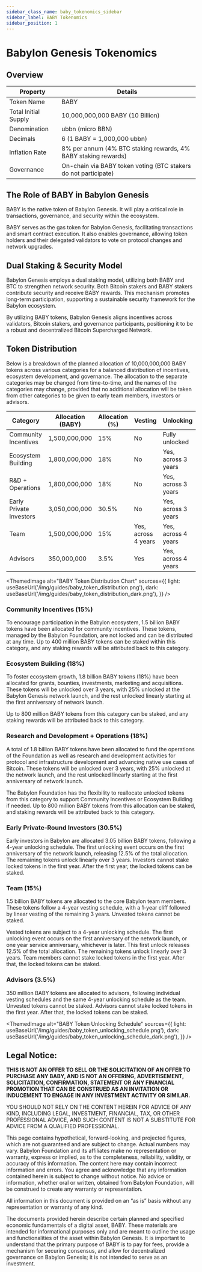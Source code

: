 ```yaml
---
sidebar_class_name: baby_tokenomics_sidebar
sidebar_label: BABY Tokenomics
sidebar_position: 1
---
```


# Babylon Genesis Tokenomics

## Overview

| Property | Details |
|----------|---------|
| Token Name | BABY |
| Total Initial Supply | 10,000,000,000 BABY (10 Billion) |
| Denomination | ubbn (micro BBN) |
| Decimals | 6 (1 BABY = 1,000,000 ubbn) |
| Inflation Rate | 8% per annum (4% BTC staking rewards, 4% BABY staking rewards) |
| Governance | On-chain via BABY token voting (BTC stakers do not participate) |

## The Role of BABY in Babylon Genesis

BABY is the native token of Babylon Genesis. It will play a critical role in transactions, 
governance, and security within the ecosystem.

BABY serves as the gas token for Babylon Genesis, facilitating transactions and smart 
contract execution. It also enables governance, allowing token holders and their delegated 
validators to vote on protocol changes and network upgrades.

## Dual Staking & Security Model

Babylon Genesis employs a dual staking model, utilizing both BABY and BTC to strengthen 
network security. Both Bitcoin stakers and BABY stakers contribute security and receive 
BABY rewards. This mechanism promotes long-term participation, supporting a sustainable 
security framework for the Babylon ecosystem.

By utilizing BABY tokens, Babylon Genesis aligns incentives across validators, Bitcoin 
stakers, and governance participants, positioning it to be a robust and decentralized 
Bitcoin Supercharged Network.

## Token Distribution

Below is a breakdown of the planned allocation of 10,000,000,000 BABY tokens across 
various categories for a balanced distribution of incentives, ecosystem development, and 
governance. The allocation to the separate categories may be changed from time-to-time, 
and the names of the categories may change, provided that no additional allocation will 
be taken from other categories to be given to early team members, investors or advisors.

| Category | Allocation (BABY) | Allocation (%) | Vesting | Unlocking |
|----------|-------------------|---------------|---------|-----------|
| Community Incentives | 1,500,000,000 | 15% | No | Fully unlocked |
| Ecosystem Building | 1,800,000,000 | 18% | No | Yes, across 3 years |
| R&D + Operations | 1,800,000,000 | 18% | No | Yes, across 3 years |
| Early Private Investors | 3,050,000,000 | 30.5% | No | Yes, across 3 years |
| Team | 1,500,000,000 | 15% | Yes, across 4 years | Yes, across 4 years |
| Advisors | 350,000,000 | 3.5% | Yes | Yes, across 4 years |


<ThemedImage
  alt="BABY Token Distribution Chart"
  sources={{
    light: useBaseUrl('/img/guides/baby_token_distribution.png'),
    dark: useBaseUrl('/img/guides/baby_token_distribution_dark.png'),
  }}
/>

### Community Incentives (15%)
To encourage participation in the Babylon ecosystem, 1.5 billion BABY tokens have been 
allocated for community incentives. These tokens, managed by the Babylon Foundation, are 
not locked and can be distributed at any time. Up to 400 million BABY tokens can be 
staked within this category, and any staking rewards will be attributed back to this 
category.

### Ecosystem Building (18%)
To foster ecosystem growth, 1.8 billion BABY tokens (18%) have been allocated for grants, 
bounties, investments, marketing and acquisitions. These tokens will be unlocked over 3 
years, with 25% unlocked at the Babylon Genesis network launch, and the rest unlocked 
linearly starting at the first anniversary of network launch.

Up to 800 million BABY tokens from this category can be staked, and any staking rewards 
will be attributed back to this category.

### Research and Development + Operations (18%)
A total of 1.8 billion BABY tokens have been allocated to fund the operations of the 
Foundation as well as research and development activities for protocol and infrastructure 
development and advancing native use cases of Bitcoin. These tokens will be unlocked over 
3 years, with 25% unlocked at the network launch, and the rest unlocked linearly starting 
at the first anniversary of network launch.

The Babylon Foundation has the flexibility to reallocate unlocked tokens from this 
category to support Community Incentives or Ecosystem Building if needed. Up to 800 million 
BABY tokens from this allocation can be staked, and staking rewards will be attributed 
back to this category.

### Early Private-Round Investors (30.5%)
Early investors in Babylon are allocated 3.05 billion BABY tokens, following a 4-year 
unlocking schedule. The first unlocking event occurs on the first anniversary of the 
network launch, releasing 12.5% of the total allocation. The remaining tokens unlock 
linearly over 3 years. Investors cannot stake locked tokens in the first year. After the 
first year, the locked tokens can be staked.

### Team (15%)
1.5 billion BABY tokens are allocated to the core Babylon team members. These tokens 
follow a 4-year vesting schedule, with a 1-year cliff followed by linear vesting of the 
remaining 3 years. Unvested tokens cannot be staked.

Vested tokens are subject to a 4-year unlocking schedule. The first unlocking event occurs 
on the first anniversary of the network launch, or one year service anniversary, whichever 
is later. This first unlock releases 12.5% of the total allocation. The remaining tokens 
unlock linearly over 3 years. Team members cannot stake locked tokens in the first year. 
After that, the locked tokens can be staked.

### Advisors (3.5%)
350 million BABY tokens are allocated to advisors, following individual vesting schedules 
and the same 4-year unlocking schedule as the team. Unvested tokens cannot be staked. 
Advisors cannot stake locked tokens in the first year. After that, the locked tokens can 
be staked.

<ThemedImage
  alt="BABY Token Unlocking Schedule"
  sources={{
    light: useBaseUrl('/img/guides/baby_token_unlocking_schedule.png'),
    dark: useBaseUrl('/img/guides/baby_token_unlocking_schedule_dark.png'),
  }}
/>

## Legal Notice:
**THIS IS NOT AN OFFER TO SELL OR THE SOLICITATION OF AN OFFER TO PURCHASE ANY BABY, AND IS NOT AN OFFERING, ADVERTISEMENT, SOLICITATION, CONFIRMATION, STATEMENT OR ANY FINANCIAL PROMOTION THAT CAN BE CONSTRUED AS AN INVITATION OR INDUCEMENT TO ENGAGE IN ANY INVESTMENT ACTIVITY OR SIMILAR.**

YOU SHOULD NOT RELY ON THE CONTENT HEREIN FOR ADVICE OF ANY KIND, INCLUDING LEGAL, INVESTMENT, FINANCIAL, TAX, OR OTHER PROFESSIONAL ADVICE, AND SUCH CONTENT IS NOT A SUBSTITUTE FOR ADVICE FROM A QUALIFIED PROFESSIONAL.

This page contains hypothetical, forward-looking, and projected figures, which are not guaranteed and are subject to change. Actual numbers may vary. Babylon Foundation and its affiliates make no representation or warranty, express or implied, as to the completeness, reliability, validity, or accuracy of this information. The content here may contain incorrect information and errors. You agree and acknowledge that any information contained herein is subject to change without notice. No advice or information, whether oral or written, obtained from Babylon Foundation, will be construed to create any warranty or representation.

All information in this document is provided on an “as is” basis without any representation or warranty of any kind.

The documents provided herein describe certain planned and specified economic fundamentals of a digital asset, BABY. These materials are intended for informational purposes only and are meant to outline the usage and functionalities of the asset within Babylon Genesis. It is important to understand that the primary purpose of BABY is to pay for fees, provide a mechanism for securing consensus, and allow for decentralized governance on Babylon Genesis; it is not intended to serve as an investment.